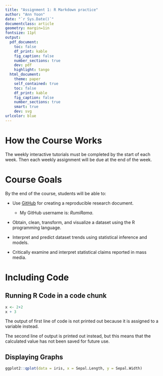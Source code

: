 ```yaml
---
title: "Assignment 1: R Markdown practice"
author: "Ann Yoon"
date: "`r Sys.Date()`"
documentclass: article
geometry: margin=1in
fontsize: 11pt
output:
  pdf_document:
    toc: false
    df_print: kable
    fig_caption: false
    number_sections: true
    dev: pdf
    highlight: tango
  html_document:
    theme: paper
    self_contained: true
    toc: false
    df_print: kable
    fig_caption: false
    number_sections: true
    smart: true
    dev: svg
urlcolor: blue
---
```


<!-- Write your Markdown below this line -->

# **How the Course Works**
The weekly interactive tutorials must be completed by the start of each week. Then each weekly assignment will be due at the end of the week.

# **Course Goals**
By the end of the course, students will be able to:

* Use [GitHub](https://github.com) for creating a reproducible research document.
    * My GitHub username is: *RumiRama*.
* Obtain, clean, transform, and visualize a dataset using the R programming language.

* Interpret and predict dataset trends using statistical inference and models.

* Critically examine and interpret statistical claims reported in mass media.

# **Including Code**
## **Running R Code in a code chunk**
```r
x <- 2+2
x + 3
```


The output of first line of code is not printed out because it is assigned to a variable instead.

The second line of output is printed out instead, but this means that the calculated value has not been saved for future use.

## **Displaying Graphs**
```r
ggplot2::qplot(data = iris, x = Sepal.Length, y = Sepal.Width)
```

